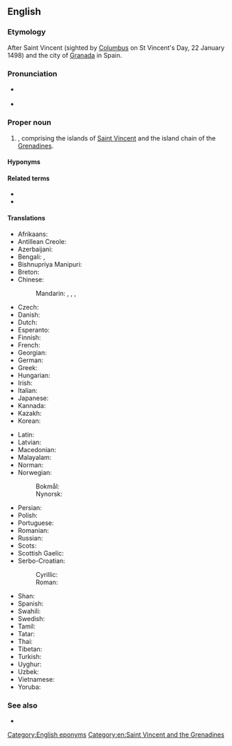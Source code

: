 ==English==
{{wikipedia}}

===Etymology===
After Saint Vincent (sighted by [[Columbus]] on St Vincent's Day, 22 January 1498) and the city of [[Granada]] in Spain.

===Pronunciation===
* {{a|UK|US}} {{IPA|en|/seɪnt ˈvɪnt.sənt ən ðə ˈɡɹɛn.əˌdiːnz/}}
* {{audio|en|en-us-Saint Vincent and the Grenadines.ogg|Audio (US)}}

===Proper noun===
{{en-proper noun}}

# {{senseid|en|Q757}}{{place|en|archipelago/and/country|r/Caribbean}}, comprising the islands of [[Saint Vincent]] and the island chain of the [[Grenadines]].

====Hyponyms====
{{col2|en|{{l|en|Bequia}}
|{{l|en|Mustique}}
|{{l|en|Union Island}}
|{{l|en|Canouan}}
|{{l|en|Mayreau}}
|{{l|en|Saint Vincent}}
}}

====Related terms====
* {{l|en|Vincentian}}
* {{l|en|Grenadinese}}

====Translations====
{{trans-top|id=Q757|country in the Caribbean}}
* Afrikaans: {{t|af|St. Vincent en die Grenadine}}
* Antillean Creole: {{t|gcf|Senvensan é Tigrinad}}
* Azerbaijani: {{t|az|Sent-Vinsent və Qrenadin}}
* Bengali: {{t|bn|সেন্ট ভিনসেন্ট ও গ্রেনাডাইন দ্বীপপুঞ্জ}}, {{t|bn|সেন্ট ভিনসেন্ট ও গ্রেনাডাইন}}
* Bishnupriya Manipuri: {{t|bpy|সেন্ট ভিনসেন্ট বারো গ্রেনাডাইন}}
* Breton: {{t|br|Saint Vincent hag ar Grenadinez}}
* Chinese:
*: Mandarin: {{t+|cmn|聖文森特和格林納丁斯}}, {{t+|cmn|圣文森特和格林纳丁斯|tr=Shèngwénsēntè hé Gélínnàdīngsī}}, {{t|cmn|聖文森及格瑞納丁}}, {{t|cmn|圣文森及格瑞纳丁|tr=Shèngwénsēn Jígéruìnàdīng}}
* Czech: {{t+|cs|Svatý Vincenc a Grenadiny}}
* Danish: {{t|da|Saint Vincent og Grenadinerne}}
* Dutch: {{t+|nl|Saint Vincent en de Grenadines}}
* Esperanto: {{t|eo|Sent-Vincento kaj la Grenadinoj}}
* Finnish: {{t+|fi|Saint Vincent ja Grenadiinit}}
* French: {{t+|fr|Saint-Vincent-et-Grenadines|f-p}}
* Georgian: {{t|ka|სენტ-ვინსენტი და გრენადინები}}
* German: {{t+|de|St. Vincent und die Grenadinen}}
* Greek: {{t+|el|Άγιος Βικέντιος και Γρεναδίνες|m}}
* Hungarian: {{t|hu|Szent Vincent és Grenadine}}
* Irish: {{t|ga|San Uinseann agus na Greanáidíní}}
* Italian: {{t|it|Saint Vincent e Grenadine}}
* Japanese: {{t+|ja|セントビンセント・グレナディーン|tr=Sento Binsento Gurenadīn}}
* Kannada: {{t+|kn|ಸೇಂಟ್ ವಿನ್ಸೆಂಟ್ ಮತ್ತು ಗ್ರೆನಡೀನ್ಸ್}}
* Kazakh: {{t|kk|Сент-Винсент және Гренадиндер}}
* Korean: {{t|ko|^세인트빈센트 ^그레나딘}}
{{trans-mid}}
* Latin: {{t|la|Sanctus Vincentius et Granatinae|m}}
* Latvian: {{t|lv|Sentvinsenta un Grenadīnas|f}}
* Macedonian: {{t|mk|Све́ти Ви́нсент и Гренади́ни|p}}
* Malayalam: {{t|ml|സെയ്ന്റ് വിൻസന്റ് ഗ്രനഡീൻസ്}}
* Norman: {{t|nrf|Saint Vîncent et les Grénadinnes|p}} {{qualifier|Jersey}}
* Norwegian:
*: Bokmål: {{t|nb|Saint Vincent og Grenadinene}}
*: Nynorsk: {{t|nn|Saint Vincent og Grenadinane}}
* Persian: {{t|fa|سنت وینسنت و گرنادین‌ها}}
* Polish: {{t+|pl|Saint Vincent i Grenadyny}}
* Portuguese: {{t+|pt|São Vicente e Granadinas}}
* Romanian: {{t|ro|Sfântul Vicențiu și Grenadine}}
* Russian: {{t+|ru|Сент-Ви́нсент и Гренади́ны|p|tr=Sɛnt-Vínsɛnt i Grenadíny}}
* Scots: {{t|sco|Saunt Vincent an the Grenadines}}
* Scottish Gaelic: {{t|gd|Naomh Bhionsant agus Eileanan Greanadach}}
* Serbo-Croatian:
*: Cyrillic: {{t|sh|Свети Винцент и Гренадини|m-p}}
*: Roman: {{t|sh|Sveti Vincent i Grenadini|m-p}}
* Shan: {{t|shn|မိူင်းသဵင်ႉဝိၼ်းသႅၼ်ႉ လႄႈ ၵရႄးၼႃးတိၼ်း}}
* Spanish: {{t+|es|San Vicente y las Granadinas}}
* Swahili: {{t|sw|Santavisenti na Grenadini}}
* Swedish: {{t+|sv|Saint Vincent och Grenadinerna}}
* Tamil: {{t|ta|செயின்ட் வின்செண்டு மற்றும் கிரெனடீன்கள்}}
* Tatar: {{t|tt|Сент-Винсент һәм Гренадиналар}}
* Thai: {{t+|th|เซนต์วินเซนต์และเกรนาดีนส์}}
* Tibetan: {{t|bo|སེན་ཊི་བིན་སེན་ཊི་དང་གི་རི་ན་ཌིན་སི}}
* Turkish: {{t|tr|Saint Vincent ve Granadalar}}
* Uyghur: {{t|ug|سېنت ۋىنسېنت ۋە گرېنادىن ئاراللىرى}}
* Uzbek: {{t+|uz|Sent Vinsent va Grenadinlar}}
* Vietnamese: {{t|vi|Xanh Vin-xen và Grê-na-din}}
* Yoruba: {{t|yo|Fisẹnnti ati Genadina}}
{{trans-bottom}}

===See also===
* {{list:countries of North America/en}}

[[Category:English eponyms]]
[[Category:en:Saint Vincent and the Grenadines]]